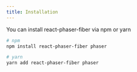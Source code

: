 ```yaml
---
title: Installation
---
```


You can install react-phaser-fiber via npm or yarn

```bash
# npm
npm install react-phaser-fiber phaser

# yarn
yarn add react-phaser-fiber phaser
```

